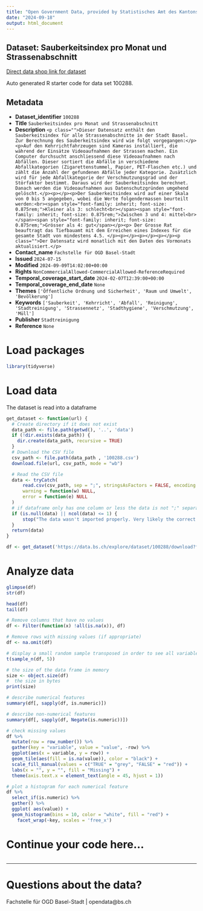 ```yaml
---
title: "Open Government Data, provided by Statistisches Amt des Kantons Basel-Stadt - Fachstelle OGD"
date: "2024-09-18"
output: html_document
---
```


## Dataset: Sauberkeitsindex pro Monat und Strassenabschnitt

[Direct data shop link for dataset](https://data.bs.ch/explore/dataset/100288)

Auto generated R starter code for data set 100288.

## Metadata

- **Dataset_identifier** `100288`
- **Title** `Sauberkeitsindex pro Monat und Strassenabschnitt`
- **Description** `<p class="">Dieser Datensatz enthält den Sauberkeitsindex für alle Strassenabschnitte in der Stadt Basel. Zur Berechnung des Sauberkeitsindex wird wie folgt vorgegangen:</p><p>Auf den Kehrrichtfahrzeugen sind Kameras installiert, die während der Einsätze Videoaufnahmen der Strassen machen. Ein Computer durchsucht anschliessend diese Videoaufnahmen nach Abfällen. Dieser sortiert die Abfälle in verschiedene Abfallkategorien (Zigarettenstummel, Papier, PET-Flaschen etc.) und zählt die Anzahl der gefundenen Abfälle jeder Kategorie. Zusätzlich wird für jede Abfallkategorie der Verschmutzungsgrad und der Störfaktor bestimmt. Daraus wird der Sauberkeitsindex berechnet. Danach werden die Videoaufnahmen aus Datenschutzgründen umgehend gelöscht.</p><p></p><p>Der Sauberkeitsindex wird auf einer Skala von 0 bis 5 angegeben, wobei die Werte folgendermassen beurteilt werden:<br><span style="font-family: inherit; font-size: 0.875rem;">Kleiner als 3: schlecht<br></span><span style="font-family: inherit; font-size: 0.875rem;">Zwischen 3 und 4: mittel<br></span><span style="font-family: inherit; font-size: 0.875rem;">Grösser als 4: gut</span></p><p>
Der Grosse Rat beauftragt das Tiefbauamt mit dem Erreichen eines Indexes für die gesamte Stadt von mindestens 4.5.
</p><p></p><p></p><p></p><p class="">Der Datensatz wird monatlich mit den Daten des Vormonats aktualisiert.</p>`
- **Contact_name** `Fachstelle für OGD Basel-Stadt`
- **Issued** `2024-07-15`
- **Modified** `2024-09-09T14:02:00+00:00`
- **Rights** `NonCommercialAllowed-CommercialAllowed-ReferenceRequired`
- **Temporal_coverage_start_date** `2024-02-07T12:39:00+00:00`
- **Temporal_coverage_end_date** `None`
- **Themes** `['Öffentliche Ordnung und Sicherheit', 'Raum und Umwelt', 'Bevölkerung']`
- **Keywords** `['Sauberkeit', 'Kehrricht', 'Abfall', 'Reinigung', 'Stadtreinigung', 'Strassennetz', 'Stadthygiene', 'Verschmutzung', 'Müll']`
- **Publisher** `Stadtreinigung`
- **Reference** `None`


# Load packages

```r

library(tidyverse)
```

# Load data

The dataset is read into a dataframe

```r
get_dataset <- function(url) {
  # Create directory if it does not exist
  data_path <- file.path(getwd(), '..', 'data')
  if (!dir.exists(data_path)) {
    dir.create(data_path, recursive = TRUE)
  }
  # Download the CSV file
  csv_path <- file.path(data_path , '100288.csv')
  download.file(url, csv_path, mode = "wb")

  # Read the CSV file
  data <- tryCatch(
      read.csv(csv_path, sep = ";", stringsAsFactors = FALSE, encoding = "UTF-8"),
      warning = function(w) NULL,
      error = function(e) NULL
  )
  # if dataframe only has one column or less the data is not ";" separated
  if (is.null(data) || ncol(data) <= 1) {
      stop("The data wasn't imported properly. Very likely the correct separator couldn't be found.\nPlease check the dataset manually and adjust the code.")
  }
  return(data)
}
```

```r

df <- get_dataset('https://data.bs.ch/explore/dataset/100288/download?format=csv&timezone=Europe%2FZurich')

```

# Analyze data

```r

glimpse(df)
str(df)

head(df)
tail(df)

```

```r
# Remove columns that have no values
df <- Filter(function(x) !all(is.na(x)), df)

# Remove rows with missing values (if appropriate)
df <- na.omit(df)
```

```r
# display a small random sample transposed in order to see all variables
t(sample_n(df, 5))
```

```r
# the size of the data frame in memory
size <- object.size(df)
#  the size in bytes
print(size)
```

```r
# describe numerical features
summary(df[, sapply(df, is.numeric)])
```

```r
# describe non-numerical features
summary(df[, sapply(df, Negate(is.numeric))])
```

```r
# check missing values
df %>%
  mutate(row = row_number()) %>%
  gather(key = "variable", value = "value", -row) %>%
  ggplot(aes(x = variable, y = row)) +
  geom_tile(aes(fill = is.na(value)), color = "black") +
  scale_fill_manual(values = c("TRUE" = "grey", "FALSE" = "red")) +
  labs(x = "", y = "", fill = "Missing") +
  theme(axis.text.x = element_text(angle = 45, hjust = 1))
```

```r
# plot a histogram for each numerical feature
df %>%
  select_if(is.numeric) %>%
  gather() %>%
  ggplot( aes(value)) +
  geom_histogram(bins = 10, color = "white", fill = "red") +
    facet_wrap(~key, scales = 'free_x')
```

# Continue your code here...

```r

```
------------------------------------------------------------------------

# Questions about the data?

Fachstelle für OGD Basel-Stadt | opendata@bs.ch
